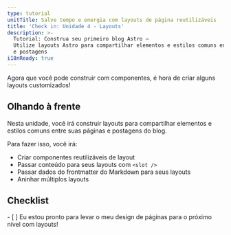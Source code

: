 ```yaml
---
type: tutorial
unitTitle: Salve tempo e energia com layouts de página reutilizáveis
title: 'Check in: Unidade 4 - Layouts'
description: >-
  Tutorial: Construa seu primeiro blog Astro —
  Utilize layouts Astro para compartilhar elementos e estilos comuns entre suas páginas
  e postagens
i18nReady: true
---
```



Agora que você pode construir com componentes, é hora de criar alguns layouts customizados!

## Olhando à frente

Nesta unidade, você irá construir layouts para compartilhar elementos e estilos comuns entre suas páginas e postagens do blog.

Para fazer isso, você irá:

- Criar componentes reutilizáveis de layout
- Passar conteúdo para seus layouts com `<slot />`
- Passar dados do frontmatter do Markdown para seus layouts
- Aninhar múltiplos layouts



<Box icon="check-list">

## Checklist

<Checklist>
- [ ] Eu estou pronto para levar o meu design de páginas para o próximo nível com layouts!
</Checklist>
</Box>

